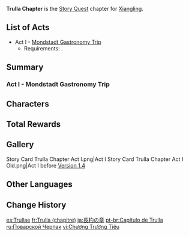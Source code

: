 {{Chapter Infobox
|image           = Trulla Chapter.png
|character       = Xiangling
|type            = Story
|short           = Trulla
}}
'''Trulla Chapter''' is the [[Story Quest]] chapter for [[Xiangling]].

==List of Acts==
* Act I - [[Mondstadt Gastronomy Trip]]
** Requirements: {{Quest|13;The Outlander Who Caught the Wind|requirements=1}}.

==Summary==
===Act I - Mondstadt Gastronomy Trip===
{{Transclude|Mondstadt Gastronomy Trip|Summary|main=1|top=1}}

==Characters==
{{Character Appearances|type=Chapter}}

==Total Rewards==
{{Quest Rewards List}}

==Gallery==
<gallery>
Story Card Trulla Chapter Act I.png|Act I
Story Card Trulla Chapter Act I Old.png|Act I before [[Version 1.4]]
</gallery>

==Other Languages==
{{Other Languages
|en      = Trulla Chapter
|zhs     = 长杓之章
|zhs_rm  = Cháng Biāo zhī Zhāng
|zht     = 長杓之章
|zht_rm  = Cháng Biāo zhī Zhāng
|zh_tl   = Chapter of the Long Dipper
|ja      = 長杓の章
|ja_rm   = Choushaku no Shou{{Assumed}}
|ja_tl   = Chapter of the Long Dipper
|ko      = 국자의 장
|ko_rm   = Gukja-ui Jang
|ko_tl   = Ladle Chapter
|es      = Trullae
|es_tl   = Trulla
|fr      = Trulla
|ru      = Поварской Черпак
|ru_tl   = Cook's Ladle
|th      = บทแห่งทัพพี
|th_rm   = Bot Haeng Thapphi
|th_tl   = Chapter of the Ladle
|vi      = Chương Trường Tiêu
|vi_tl   = 
|de      = Trulla
|id      = Chapter Trulla
|pt      = Capítulo de Trulla
|pt_tl   = 
|tr      = Şefin Spesiyali Bölümü
|tr_tl   = 
|it      = Capitolo della Trulla
|it_tl   = 
}}

==Change History==
{{Change History|1.0}}

[[es:Trullae]]
[[fr:Trulla (chapitre)]]
[[ja:長杓の章]]
[[pt-br:Capítulo de Trulla]]
[[ru:Поварской Черпак]]
[[vi:Chương Trường Tiêu]]